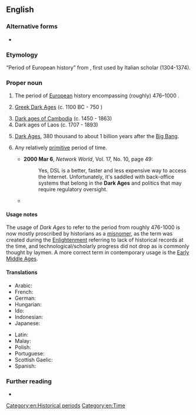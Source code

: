 {{also|dark ages}}
==English==

===Alternative forms===
* {{l|en|dark ages}}

===Etymology===
“Period of European history” from {{der|en|la|[[saeculum]] [[obscūrum]]|gloss=dark age; dark century}}, first used by Italian scholar {{w|Petrarch}} (1304-1374).

===Proper noun===
{{en-proper noun|head=[[dark|Dark]] [[age|Ages]]}}

# {{lb|en|proscribed}} The period of [[European]] history encompassing (roughly) 476–1000 {{C.E.}}.
#: {{syn|en|Early Middle Ages}}
# {{lb|en|Ancient Greece}} [[W:Greek Dark Ages|Greek Dark Ages]] (c. 1100 BC - 750 {{B.C.E.}})
# [[W:Dark ages of Cambodia|Dark ages of Cambodia]] (c. 1450 - 1863)
# Dark ages of Laos (c. 1707 - 1893)
# {{lb|en|astronomy}} [[W:Chronology_of_the_universe#The_Dark_Ages_and_large-scale_structure_emergence|Dark Ages]], 380 thousand to about 1 billion years after the [[Big Bang]].
# {{lb|en|figuratively}} Any relatively [[primitive]] period of time.
#* '''2000 Mar 6''', ''Network World'', Vol. 17, No. 10, page 49:
#*: Yes, DSL is a better, faster and less expensive way to access the Internet. Unfortunately, it's saddled with back-office systems that belong in the '''Dark Ages''' and politics that may require regulatory oversight.
#* {{quote-book|en|year=2001|isbn=0-375-50578-4|author=Lawrence Lessig|title=The future of ideas: the fate of the commons in a connected world|page=104|url=http://www.the-future-of-ideas.com/download/lessig_FOI.pdf|passage=Put yourself back in the '''dark ages''', the time before the Internet took off–say, the 1970s–and ask: What was the environment for creativity then?}}

====Usage notes====
The usage of ''Dark Ages'' to refer to the period from roughly 476-1000 is now mostly proscribed by historians as a [[misnomer]], as the term was created during the [[Enlightenment]] referring to lack of historical records at the time, and technological/scholarly progress did not drop as is commonly thought by laymen. A more correct term in contemporary usage is the [[Early Middle Ages]].

====Translations====
{{trans-top|historic period}}
* Arabic: {{t|ar|اَلْعُصُورُ الْمُظْلِمَةُ‎}}
* French: {{t|fr|siècles obscurs}}
* German: {{t|de|Dunkle Jahrhunderte}}
* Hungarian: {{t|hu|sötét középkor}}
* Ido: {{t|io|tenebro-epoko}}
* Indonesian: {{t|id|Zaman Kegelapan}}
* Japanese: {{t|ja|暗黒時代|tr=あんこくじだい, ankoku jidai}}
{{trans-mid}}
* Latin: {{t|la|saeculum obscurum}}
* Malay: {{t|ms|Zaman Kelam}}
* Polish: {{t|pl|wieki ciemne|m-p}}
* Portuguese: {{t|pt|Idade das Trevas|f}}
* Scottish Gaelic: {{t|gd|Linntean Dorcha|m-p|f-p|alt=Na Lintean Dorcha}}
* Spanish: {{t|es|Edad Oscura|f}}
{{trans-bottom}}

===Further reading===
* {{pedia}}

[[Category:en:Historical periods]]
[[Category:en:Time]]